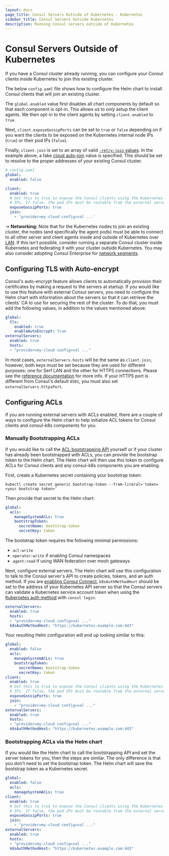 ```yaml
---
layout: docs
page_title: Consul Servers Outside of Kubernetes - Kubernetes
sidebar_title: Consul Servers Outside Kubernetes
description: Running Consul servers outside of Kubernetes
---
```


# Consul Servers Outside of Kubernetes

If you have a Consul cluster already running, you can configure your
Consul clients inside Kubernetes to join this existing cluster.

The below `config.yaml` file shows how to configure the Helm chart to install
Consul clients that will join an existing cluster.

The `global.enabled` value first disables all chart components by default
so that each component is opt-in. This allows us to _only_ setup the client
agents. We then opt-in to the client agents by setting `client.enabled` to
`true`.

Next, `client.exposeGossipPorts` can be set to `true` or `false` depending on if
you want the clients to be exposed on the Kubernetes internal node IPs (`true`) or
their pod IPs (`false`).

Finally, `client.join` is set to an array of valid
[`-retry-join` values](/docs/agent/options#retry-join). In the
example above, a fake [cloud auto-join](/docs/agent/cloud-auto-join)
value is specified. This should be set to resolve to the proper addresses of
your existing Consul cluster.

```yaml
# config.yaml
global:
  enabled: false

client:
  enabled: true
  # Set this to true to expose the Consul clients using the Kubernetes node
  # IPs. If false, the pod IPs must be routable from the external servers.
  exposeGossipPorts: true
  join:
    - 'provider=my-cloud config=val ...'
```

-> **Networking:** Note that for the Kubernetes nodes to join an existing
cluster, the nodes (and specifically the agent pods) must be able to connect
to all other server and client agents inside and _outside_ of Kubernetes over [LAN](/docs/glossary#lan-gossip).
If this isn't possible, consider running a separate Consul cluster inside Kubernetes
and federating it with your cluster outside Kubernetes.
You may also consider adopting Consul Enterprise for
[network segments](/docs/enterprise/network-segments).

## Configuring TLS with Auto-encrypt

Consul's auto-encrypt feature allows clients to automatically provision their certificates by making a request to the servers at startup.
If you would like to use this feature with external Consul servers, you need to configure the Helm chart with information about the servers
so that it can retrieve the clients' CA to use for securing the rest of the cluster.
To do that, you must add the following values, in addition to the values mentioned above:

```yaml
global:
  tls:
    enabled: true
    enableAutoEncrypt: true
externalServers:
  enabled: true
  hosts:
  - "provider=my-cloud config=val ..."
```

In most cases, `externalServers.hosts` will be the same as `client.join`, however, both keys must be set because
they are used for different purposes: one for Serf LAN and the other for HTTPS connections.
Please see the [reference documentation](https://www.consul.io/docs/platform/k8s/helm.html#v-externalservers-hosts)
for more info. If your HTTPS port is different from Consul's default `8501`, you must also set
`externalServers.httpsPort`.

## Configuring ACLs

If you are running external servers with ACLs enabled, there are a couple of ways to configure the Helm chart
to help initialize ACL tokens for Consul clients and consul-k8s components for you.

### Manually Bootstrapping ACLs

If you would like to call the [ACL bootstrapping API](/api/acl/acl.html#bootstrap-acls) yourself or if your cluster has already been bootstrapped with ACLs,
you can provide the bootstrap token to the Helm chart. The Helm chart will then use this token to configure ACLs
for Consul clients and any consul-k8s components you are enabling.

First, create a Kubernetes secret containing your bootstrap token:

```shell
kubectl create secret generic bootstrap-token --from-literal='token=<your bootstrap token>'
```

Then provide that secret to the Helm chart:

```yaml
global:
  acls:
    manageSystemACLs: true
    bootstrapToken:
      secretName: bootstrap-token
      secretKey: token
```

The bootstrap token requires the following minimal permissions:

* `acl:write`
* `operator:write` if enabling Consul namespaces
* `agent:read` if using WAN federation over mesh gateways

Next, configure external servers. The Helm chart will use this configuration to talk to the Consul server's API
to create policies, tokens, and an auth method. If you are [enabling Consul Connect](/docs/platform/k8s/connect.html),
`k8sAuthMethodHost` should be set to the address of your Kubernetes API server
so that the Consul servers can validate a Kubernetes service account token when using the [Kubernetes auth method](https://www.consul.io/docs/acl/auth-methods/kubernetes.html)
with `consul login`.

```yaml
externalServers:
  enabled: true
  hosts:
  - "provider=my-cloud config=val ..."
  k8sAuthMethodHost: "https://kubernetes.example.com:443"
```

Your resulting Helm configuration will end up looking similar to this:

```yaml
global:
  enabled: false
  acls:
    manageSystemACLs: true
    bootstrapToken:
      secretName: bootstrap-token
      secretKey: token
client:
  enabled: true
  # Set this to true to expose the Consul clients using the Kubernetes node
  # IPs. If false, the pod IPs must be routable from the external servers.
  exposeGossipPorts: true
  join:
    - "provider=my-cloud config=val ..."
externalServers:
  enabled: true
  hosts:
  - "provider=my-cloud config=val ..."
  k8sAuthMethodHost: "https://kubernetes.example.com:443"
```

### Bootstrapping ACLs via the Helm chart

If you would like the Helm chart to call the bootstrapping API and set the server tokens for you, then the steps are similar.
The only difference is that you don't need to set the bootstrap token. The Helm chart will save the bootstrap token as a Kubernetes secret.

```yaml
global:
  enabled: false
  acls:
    manageSystemACLs: true
client:
  enabled: true
  # Set this to true to expose the Consul clients using the Kubernetes node
  # IPs. If false, the pod IPs must be routable from the external servers.
  exposeGossipPorts: true
  join:
    - "provider=my-cloud config=val ..."
externalServers:
  enabled: true
  hosts:
  - "provider=my-cloud config=val ..."
  k8sAuthMethodHost: "https://kubernetes.example.com:443"
```
